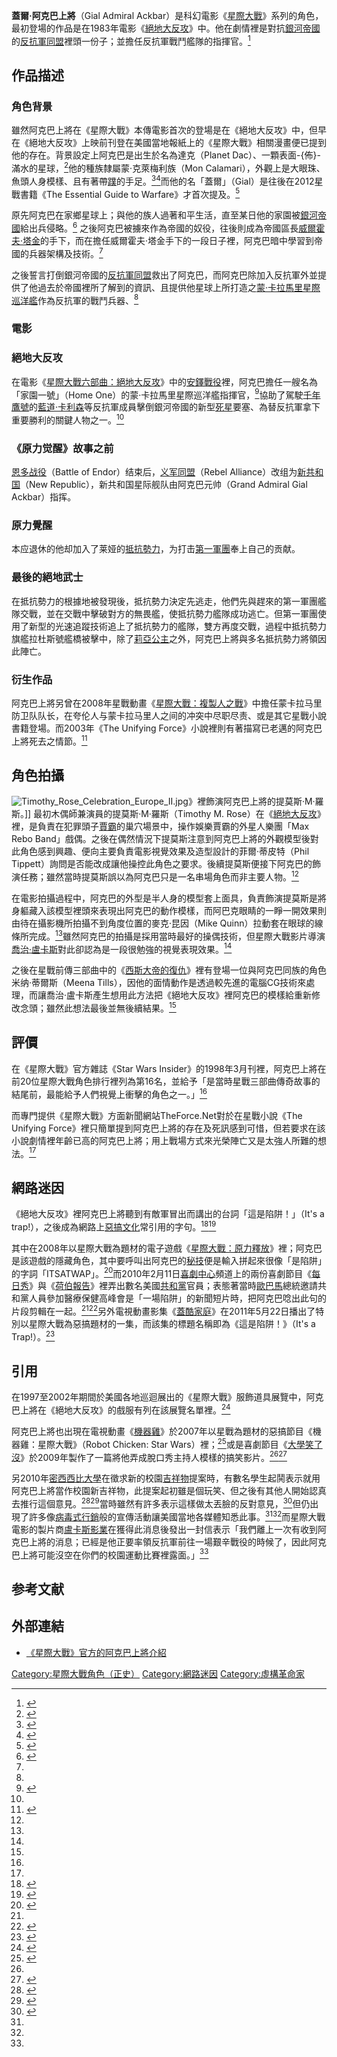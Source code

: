{{noteTA
|G1=StarWars
|1=zh-cn:科尔伯特报告; zh-hk:科拜爾報告; zh-mo:科拜爾報告; zh-sg:科尔伯特报告; zh-tw:荷伯報告
|2=zh-cn:奥巴马; zh-hk:奧巴馬; zh-mo:奧巴馬; zh-sg:奥巴马; zh-tw:歐巴馬
|3=zh-cn:居家男人; zh-hk:蓋酷家庭; zh-mo:蓋酷家庭; zh-sg:居家男人; zh-tw:蓋酷家庭
}}
{{Infobox Star Wars character
| name        = 阿克巴上將<br>Admiral Ackbar
| alias       = 蓋爾·阿克巴（Gial Ackbar）
| source      = [[星際大戰|星際大戰]]
| image       = Admiral Ackbar(StarWars).jpg
| image_alt   = 魚頭人身造型的外星人
| size        = 220px
| caption     = 《[[星際大戰六部曲：絕地大反攻|絕地大反攻]]》裡的阿克巴上將
| first       = [[星際大戰六部曲：絕地大反攻|星際大戰六部曲：絕地大反攻]]
| last        = [[STAR_WARS：最後的絕地武士|STAR WARS：最後的絕地武士]]
| portrayer   = 提莫斯·M·羅斯（Timothy M. Rose）
| voiceactor  = 艾瑞克·鮑爾斯費德（Erik Bauersfeld）
| occupation  = 反抗軍宇宙艦隊指揮官
| planet      = 水棲星球達克（Planet Dac）
| affiliation = [[File:Rebel_Alliance_logo.svg|25px]][[反抗軍同盟|反抗軍同盟]]<br>[[新共和國|新共和國]]
| species     = 蒙·克萊梅利族（Mon Calamari）
| gender      = 男
}}

'''蓋爾·阿克巴上將'''（Gial Admiral Ackbar）是科幻電影《[[星際大戰|星際大戰]]》系列的角色，最初登場的作品是在1983年電影《[[星際大戰六部曲：絕地大反攻|絕地大反攻]]》中。他在劇情裡是對抗[[銀河帝國_(星際大戰)|銀河帝國]]的[[反抗軍同盟|反抗軍同盟]]裡頭一份子；並擔任反抗軍戰鬥艦隊的指揮官。<ref name="databank">{{Cite web|url=http://starwars.com/databank/character/meenatills/index.html |archiveurl=https://web.archive.org/web/20100209174005/http://starwars.com/databank/character/meenatills/index.html |title=Tills, Meena |work=[[盧卡斯影業|盧卡斯影業]] |archivedate=2010年2月9日 |accessdate=2015年12月2日}}</ref>

== 作品描述 ==
=== 角色背景 ===
雖然阿克巴上將在《星際大戰》本傳電影首次的登場是在《絕地大反攻》中，但早在《絕地大反攻》上映前刊登在美國當地報紙上的《星際大戰》相關漫畫便已提到他的存在。背景設定上阿克巴是出生於名為達克（Planet Dac）、一顆表面-{佈}-滿水的星球，<ref name="Mangels1">{{cite book |title=Star Wars: The Essential Guide to Characters |url=https://archive.org/details/starwarsessentia00mang |publisher=Del Rey Books |author=Andy Mangels |date=1995年10月24日 |page=1頁 |edition=第一版 |isbn=0-345-39535-2}}</ref>他的種族隸屬蒙·克萊梅利族（Mon Calamari），外觀上是大眼珠、魚頭人身模樣、且有著帶[[蹼|蹼]]的手足。<ref>{{cite book |title=Star Wars: The Essential Guide to Alien Species |publisher=Del Rey Books |author=Ann Margaret Lewis |page=80頁 |date=2011年4月3日 |isbn=0-345-44220-2}}</ref><ref name="Chernoff62">{{cite journal |title=Tim Rose — Looking for Mr. Ackbar |journal=Star Wars Insider |publisher=Star Wars Fan Club |issue=42 |author=Scott Chernoff |page=63頁 |date=1999年3月 }}</ref>而他的名「蓋爾」（Gial）是往後在2012星戰書籍《The Essential Guide to Warfare》才首次提及。<ref>{{Cite web |url=http://www.theforce.net/latestnews/story/Jason_Fry_Facebook_QA_Recap_144784.asp |archiveurl=https://www.webcitation.org/69nfSrNJb?url=http://www.theforce.net/latestnews/story/Jason_Fry_Facebook_QA_Recap_144784.asp |title=Jason Fry Facebook Q&A Recap |publisher=TheForce.Net |author=Eric |date=2012年4月11日 |archivedate=2012年8月9日 |accessdate=2015年12月2日 |deadurl=yes }}</ref>

原先阿克巴在家鄉星球上；與他的族人過著和平生活，直至某日他的家園被[[銀河帝國_(星際大戰)|銀河帝國]]給出兵侵略。<ref name="SWE2">{{cite book||title=Star Wars Encyclopedia |publisher=Virgin Hardbacks |author=Steve Sansweet |date=1998年7月16日 |isbn=1-85227-736-X|page=2頁}}</ref> 之後阿克巴被擄來作為帝國的奴役，往後則成為帝國區長[[威爾霍夫·塔金|威爾霍夫·塔金]]的手下，而在擔任威爾霍夫·塔金手下的一段日子裡，阿克巴暗中學習到帝國的兵器架構及技術。<ref name="SWE2"/>

之後誓言打倒銀河帝國的[[反抗軍同盟|反抗軍同盟]]救出了阿克巴，而阿克巴除加入反抗軍外並提供了他過去於帝國裡所了解到的資訊、且提供他星球上所打造之[[蒙·卡拉馬里星際巡洋艦|蒙·卡拉馬里星際巡洋艦]]作為反抗軍的戰鬥兵器、<ref name="SWE2"/>
=== 電影 ===
=== 絕地大反攻 ===
在電影《[[星際大戰六部曲：絕地大反攻|星際大戰六部曲：絕地大反攻]]》中的[[安鐸戰役|安鐸戰役]]裡，阿克巴擔任一艘名為「家園一號」（Home One）的蒙·卡拉馬里星際巡洋艦指揮官，<ref>{{cite book||title=Star Wars Encyclopedia |publisher=Virgin Hardbacks |author=Steve Sansweet |date=1998年7月16日 |isbn=1-85227-736-X|page=129頁}}</ref>協助了駕駛[[千年鷹號|千年鷹號]]的[[藍道·卡利森|藍道·卡利森]]等反抗軍成員擊倒銀河帝國的新型[[死星|死星]]要塞、為替反抗軍拿下重要勝利的關鍵人物之一。<ref name="SWE3"/>

===《原力觉醒》故事之前 ===
[[恩多战役|恩多战役]]（Battle of Endor）结束后，[[义军同盟|义军同盟]]（Rebel Alliance）改组为[[新共和国|新共和国]]（New Republic），新共和国星际舰队由阿克巴元帅（Grand Admiral Gial Ackbar）指挥。

=== 原力覺醒 ===
本应退休的他却加入了莱娅的[[抵抗勢力|抵抗勢力]]，为打击[[第一軍團|第一軍團]]奉上自己的贡献。

===最後的絕地武士===
在抵抗勢力的根據地被發現後，抵抗勢力決定先逃走，他們先與趕來的第一軍團艦隊交戰，並在交戰中擊破對方的無畏艦，使抵抗勢力艦隊成功逃亡。但第一軍團使用了新型的光速追蹤技術追上了抵抗勢力的艦隊，雙方再度交戰，過程中抵抗勢力旗艦拉杜斯號艦橋被擊中，除了[[莉亞公主|莉亞公主]]之外，阿克巴上將與多名抵抗勢力將領因此陣亡。

=== 衍生作品 ===
阿克巴上將另曾在2008年星戰動畫《[[星際大戰：複製人之戰_(3D動畫影集)|星際大戰：複製人之戰]]》中擔任蒙卡拉马里防卫队队长，在夸伦人与蒙卡拉马里人之间的冲突中尽职尽责、或是其它星戰小說書籍登場。而2003年《The Unifying Force》小說裡則有著描寫已老邁的阿克巴上將死去之情節。<ref name="TUF">{{cite web |url=http://www.theforce.net/books/reviews/r_unifying-force.asp |title=New Jedi Order The Unifying Force by James Luceno |work=TheForce.Net |author=Scott Chitwood |date=2003年11月 |accessdate=2015年12月2日 |archive-date=2011年10月17日 |archive-url=https://web.archive.org/web/20111017225110/http://theforce.net/books/reviews/r_unifying-force.asp |dead-url=no }}</ref>

== 角色拍攝 ==
[[File:Timothy_Rose_Celebration_Europe_II.jpg|thumb]]》裡飾演阿克巴上將的提莫斯·M·羅斯。]]
最初木偶師兼演員的提莫斯·M·羅斯（Timothy M. Rose）在《[[星際大戰六部曲：絕地大反攻|絕地大反攻]]》裡，是負責在犯罪頭子[[赫特人賈霸|賈霸]]的巢穴場景中，操作娛樂賈霸的外星人樂團「Max Rebo Band」戲偶。之後在偶然情況下提莫斯注意到阿克巴上將的外觀模型後對此角色感到興趣、便向主要負責電影視覺效果及造型設計的菲爾·蒂皮特（Phil Tippett）詢問是否能改成讓他操控此角色之要求。後續提莫斯便接下阿克巴的飾演任務；雖然當時提莫斯誤以為阿克巴只是一名串場角色而非主要人物。<ref name="Chernoff62"/>

在電影拍攝過程中，阿克巴的外型是半人身的模型套上面具，負責飾演提莫斯是將身軀藏入該模型裡頭來表現出阿克巴的動作模樣，而阿巴克眼睛的一睜一開效果則由待在攝影機所拍攝不到角度位置的麥克·昆因（Mike Quinn）拉動套在眼球的線條所完成。<ref name="Chernoff62"/>雖然阿克巴的拍攝是採用當時最好的操偶技術，但星際大戰影片導演[[喬治·盧卡斯|喬治·盧卡斯]]對此卻認為是一段很勉強的視覺表現效果。<ref name="databank"/>

之後在星戰前傳三部曲中的《[[星際大戰三部曲：西斯大帝的復仇|西斯大帝的復仇]]》裡有登場一位與阿克巴同族的角色米纳·蒂爾斯（Meena Tills），因他的面情動作是透過較先進的電腦CG技術來處理，而讓喬治·盧卡斯產生想用此方法把《絕地大反攻》裡阿克巴的模樣給重新修改念頭；雖然此想法最後並無後續結果。<ref name="databank"/>

== 評價 ==
在《星際大戰》官方雜誌《Star Wars Insider》的1998年3月刊裡，阿克巴上將在前20位星際大戰角色排行裡列為第16名，並給予「是當時星戰三部曲傳奇故事的結尾前，最能給予人們視覺上衝擊的角色之一。」<ref name="Chernoff62"/>

而專門提供《星際大戰》方面新聞網站TheForce.Net對於在星戰小說《The Unifying Force》裡只簡單提到阿克巴上將的存在及死訊感到可惜，但若要求在該小說劇情裡年齡已高的阿克巴上將；用上戰場方式來光榮陣亡又是太強人所難的想法。<ref name="TUF"/>

== 網路迷因 ==
{{quote box|width=20%|salign=center|quote=*''阿克巴上將''：採取迴避！綠色艦隊貼近在MV-7區域！（Take evasive action! Green group, stick close to holding section MV-7!）

*''戰艦操控員''：上將！在第47區有敵艦出現！（Admiral! We have enemy ships in sector 47!）

*''阿克巴上將''：這是陷阱！（It's a trap!）
|source=阿克巴上將在《[[星際大戰六部曲：絕地大反攻|絕地大反攻]]》裡約93分處提到「這是陷阱！」的對話。}}

《絕地大反攻》裡阿克巴上將聽到有敵軍冒出而講出的台詞「這是陷阱！」（It's a trap!），之後成為網路上[[惡搞文化|惡搞文化]]常引用的字句。<ref>{{cite web |url=http://usatoday30.usatoday.com/life/television/news/story/2011-09-10/Admiral-Ackbar-stars-in-animated-Star-Wars/50324746/1 |title=Admiral Ackbar stars in animated 'Star Wars' |work=[[今日美國|今日美國]] |author=Brian Truitt |date=2011年9月3日 |accessdate=2015年12月2日 |archive-date=2015年10月23日 |archive-url=https://web.archive.org/web/20151023064744/http://usatoday30.usatoday.com/life/television/news/story/2011-09-10/Admiral-Ackbar-stars-in-animated-Star-Wars/50324746/1 |dead-url=no }}</ref><ref name="decaturdaily">{{cite web |url=http://www.decaturdaily.com/stories/Admiral-Ackbar-knows-a-trap-when-he-sees-it%2C53824 |archiveurl=https://web.archive.org/web/20121227123620/http://www.decaturdaily.com/stories/Admiral-Ackbar-knows-a-trap-when-he-sees-it%2C53824 |title=Admiral Ackbar knows a trap when he sees it |work=Decatur Daily |date=2010年2月18日 |archivedate=2012年12月27日 |accessdate=2015年12月2日 |deadurl=yes }}</ref>

其中在2008年以星際大戰為題材的電子遊戲《[[星際大戰：原力釋放|星際大戰：原力釋放]]》裡；阿克巴是該遊戲的隱藏角色，其中要呼叫出阿克巴的[[秘技|秘技]]便是輸入拼起來很像「是陷阱」的字詞「ITSATWAP」。<ref>{{cite book|title=Cheat Code Overload: Summer |publisher=Brady Games |location=[[倫敦|倫敦]] |date=2009年5月15日 |isbn=0-7440-1125-6 |page=359頁 |chapter=Star Wars: The Force Unleashed}}</ref>而2010年2月11日[[喜劇中心|喜劇中心]]頻道上的兩份喜劇節目《[[每日秀|每日秀]]》與《[[荷伯報告|荷伯報告]]》裡弄出數名美國[[共和黨_(美國)|共和黨]]官員；表態著當時[[巴拉克·歐巴馬|歐巴馬]]總統邀請共和黨人員參加醫療保健高峰會是「一場陷阱」的新聞短片時，把阿克巴唸出此句的片段剪輯在一起。<ref name="decaturdaily"/><ref>{{cite web |url=http://www.thewire.com/politics/2010/02/morning-vid-comedy-central-hosts-love-admiral-ackbar/25530/ |title=Morning Vid: Comedy Central Hosts Love Admiral Ackbar |work=The Wire |author=Jake Simpson |date=2010年2月12日 |accessdate=2015年12月2日 |archive-date=2015年4月3日 |archive-url=https://web.archive.org/web/20150403211600/http://www.thewire.com/politics/2010/02/morning-vid-comedy-central-hosts-love-admiral-ackbar/25530/ |dead-url=no }}</ref>另外電視動畫影集《[[蓋酷家庭|蓋酷家庭]]》在2011年5月22日播出了特別以星際大戰為惡搞題材的一集，而該集的標題名稱即為《這是陷阱！》（It's a Trap!）。<ref>{{cite web |url=http://www.fantasymagazine.it/13738/family-guy-it-s-a-trap |title=Family Guy: It's a Trap |publisher=FantasyMagazine |author=Emanuele Manco |date=2010年12月24日 |accessdate=2015年12月2日 |archive-date=2016年3月4日 |archive-url=https://web.archive.org/web/20160304202830/http://www.fantasymagazine.it/13738/family-guy-it-s-a-trap |dead-url=no }}</ref>

== 引用 ==
在1997至2002年期間於美國各地巡迴展出的《星際大戰》服飾道具展覽中，阿克巴上將在《絕地大反攻》的戲服有列在該展覽名單裡。<ref>{{cite news |title=Imperial cruisin' — George Lucas shares his 'Star Wars' collection |work=[[印第安納波利斯星報|印第安納波利斯星報]] |author=David Mannweiler |date=2000年7月9日 |at=section Travel, p. 01K}}</ref>

阿克巴上將也出現在電視動畫《[[機器雞|機器雞]]》於2007年以星戰為題材的惡搞節目《機器雞：星際大戰》（Robot Chicken: Star Wars）裡；<ref name="Nytimes">{{cite web |url=http://artsbeat.blogs.nytimes.com/2010/02/26/college-campaign-for-star-wars-mascot-is-fully-operational/?_r=0 |title=College Campaign for ‘Star Wars’ Mascot Is Fully Operational |publisher=[[紐約時報|紐約時報]] |author=Dave Itzkoff |date=2010年2月26日 |accessdate=2015年12月2日 |archive-date=2019年7月13日 |archive-url=https://web.archive.org/web/20190713062601/https://artsbeat.blogs.nytimes.com/2010/02/26/college-campaign-for-star-wars-mascot-is-fully-operational/?_r=0 |dead-url=no }}</ref>或是喜劇節目《[[大學笑了沒|大學笑了沒]]》於2009年製作了一篇將他弄成脫口秀主持人模樣的搞笑影片。<ref name="decaturdaily"/><ref>{{cite web |url=http://www.collegehumor.com/video/3861065/ackbar-the-star-wars-talk-show |title=Shorts / Ackbar! The Star Wars Talk Show |work=College Humor |date=2009年1月21日 |accessdate=2015年12月2日 |archive-date=2011年8月30日 |archive-url=https://web.archive.org/web/20110830103739/http://www.collegehumor.com/video/3861065/ackbar-the-star-wars-talk-show |dead-url=no }}</ref>

另2010年[[密西西比大學|密西西比大學]]在徵求新的校園[[吉祥物|吉祥物]]提案時，有數名學生起鬨表示就用阿克巴上將當作校園新吉祥物，此提案起初雖是個玩笑、但之後有其他人開始認真去推行這個意見。<ref>{{cite web |url=http://www.usnews.com/education/blogs/paper-trail/2010/02/25/star-wars-figure-gains-steam-as-ole-miss-mascot |title=Star Wars Figure Gains Steam as Ole Miss Mascot |publisher=U.S. News |author=Jeff Greer |date=2010年2月25日 |accessdate=2015年12月2日 |archive-date=2016年3月5日 |archive-url=https://web.archive.org/web/20160305084817/http://www.usnews.com/education/blogs/paper-trail/2010/02/25/star-wars-figure-gains-steam-as-ole-miss-mascot |dead-url=no }}</ref><ref>{{cite news|title=A Rebel from another galaxy|work=[[The_Chronicle_of_Higher_Education|The Chronicle of Higher Education]] |author=Andrea Fuller |date=March 14, 2020年3月14日}}</ref>當時雖然有許多表示這樣做太丟臉的反對意見，<ref name="ajc">{{Cite web|url=http://www.ajc.com/sports/uga/admiral-ackbar-for-ole-325708.html |archiveurl=https://web.archive.org/web/20100302212250/http://www.ajc.com/sports/uga/admiral-ackbar-for-ole-325708.html |title=Admiral Ackbar for Ole Miss mascot spurs backlash |work=UGA SPORTS |date=2010年3月1日 |archivedate=2010年3月2日 |accessdate=2015年12月2日}}</ref>但仍出現了許多像[[病毒式行銷|病毒式行銷]]般的宣傳活動讓美國當地各媒體知悉此事。<ref name="Nytimes"/><ref name="ajc"/>而星際大戰電影的製片商[[盧卡斯影業|盧卡斯影業]]在獲得此消息後發出一封信表示「我們離上一次有收到阿克巴上將的消息；已經是他正要率領反抗軍前往一場艱辛戰役的時候了，因此阿克巴上將可能沒空在你們的校園運動比賽裡露面。」<ref name="Nytimes"/>

== 参考文献 ==
{{reflist}}

== 外部連結 ==
{{Portal|星際大戰}}
*[http://www.starwars.com/databank/admiral-ackbar 《星際大戰》官方的阿克巴上將介紹] {{Wayback|url=http://www.starwars.com/databank/admiral-ackbar |date=20151130040204 }}{{en}}

{{星際大戰宇宙}}

{{DEFAULTSORT:Admiral Ackbar}}
[[Category:星際大戰角色（正史）|Category:星際大戰角色（正史）]]
[[Category:網路迷因|Category:網路迷因]]
[[Category:虛構革命家|Category:虛構革命家]]